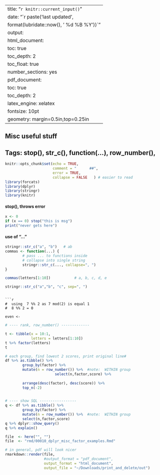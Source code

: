 
--- 
title:  "`r knitr::current_input()`"
date: "`r paste('last updated', 
    format(lubridate::now(), ' %d %B %Y'))`"
output: 
  html_document:  
    toc: true 
    toc_depth:  2 
    toc_float:  true   
    number_sections: yes
  pdf_document: 
    toc: true 
    toc_depth:  2 
    latex_engine: xelatex
    fontsize: 10pt 
    geometry: margin=0.5in,top=0.25in 
---
## Misc useful stuff
## Tags:  stop(), str_c(), function(...), row_number(),  

```r
knitr::opts_chunk$set(echo = TRUE,
                      comment = "      ##",
                      error = TRUE,
                      collapse = FALSE   ) # easier to read
library(forcats)
library(dplyr)
library(stringr)
library(knitr)
```

#### stop(), throws error 
```r
x <- 0
if (x == 0) stop("this is msg")   
print("never gets here")
```

#### use of "..."
```r
stringr::str_c("a", "b")   # ab
commas <- function(...) {
        # pass ... to functions inside
        # collapse into single string
        stringr::str_c(..., collapse=", ")
}

commas(letters[1:10])           # a, b, c, d, e 

stringr::str_c("a","b", "c", sep=", ")
```
```

```r
#  using  7 %% 2 as 7 mod(2) is equal 1
#  8 %% 2 = 0

even <- 
```




```r
# ---- rank, row_number() -------------

t <- tibble(x = 10:1,
            letters = letters[1:10])
t %>% factor(letters)
t 

# each group, find lowest 2 scores, print original line#
df %>% as.tibble() %>%
        group_by(factor) %>%
        mutate(n = row_number()) %>%  #note:  WITHIN group
                       select(n,factor,score) %>%
       
        arrange(desc(factor), desc(score)) %>%
        top_n(-2)
       
```
```r


# ---- show SQL -----------------
q <- df %>% as.tibble() %>%
        group_by(factor) %>%
        mutate(n = row_number()) %>%  #note:  WITHIN group
        select(n,factor,score) 
q %>% dplyr::show_query()
q %>% explain()

```
```r

file  <- here("", "")
file  <- "rmd/00010_dplyr_misc_factor_examples.Rmd"

# in general, pdf will look nicer
rmarkdown::render(file,
                  #output_format = "pdf_document",
                  output_format = "html_document",
                  output_file = "~/Downloads/print_and_delete/out")
```
